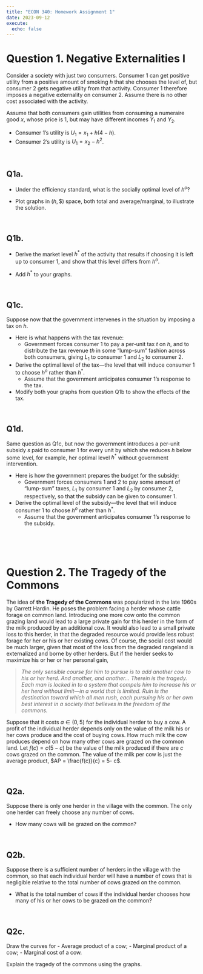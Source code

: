```yaml
---
title: "ECON 340: Homework Assignment 1"
date: 2023-09-12
execute: 
  echo: false
---
```


# Question 1. Negative Externalities I
Consider a society with just two consumers. Consumer 1 can get positive utility from a positive amount of smoking $h$ that she chooses the level of, but consumer 2 gets negative utility from that activity. Consumer 1 therefore imposes a negative externality on consumer 2. Assume there is no other cost associated with the activity.

Assume that both consumers gain utilities from consuming a numeraire good $x$, whose price is 1, but may have different incomes $Y_{1}$ and $Y_{2}$.

- Consumer 1's utility is $U_{1} = x_{1} + h(4-h)$.
- Consumer 2's utility is $U_{1} = x_{2} - h^{2}$.


<br>

## Q1a.
- Under the efficiency standard, what is the socially optimal level of $h^{o}$?

- Plot graphs in $(h, \$)$ space, both total and average/marginal, to illustrate the solution.


<br>

## Q1b.
- Derive the market level $h^{*}$ of the activity that results if choosing it is left up to consumer 1, and show that this level differs from $h^{o}$. 

- Add $h^{*}$ to your graphs.

<br>

## Q1c.
Suppose now that the government intervenes in the situation by imposing a tax on $h$. 


- Here is what happens with the tax revenue:
  - Government forces consumer 1 to pay a per-unit tax $t$ on $h$, and to distribute the tax revenue $th$ in some "lump-sum" fashion across both consumers, giving $L_{1}$ to consumer 1 and $L_{2}$ to consumer 2.


- Derive the optimal level of the tax---the level that will induce consumer 1 to choose $h^{o}$ rather than $h^{*}$. 
  - Assume that the government anticipates consumer 1's response to the tax.


- Modify both your graphs from question Q1b to show the effects of the tax.

<br>

## Q1d.
Same question as Q1c, but now the government introduces a per-unit subsidy $s$ paid to consumer 1 for every unit by which she reduces $h$ below some level, for example, her optimal level $h^{*}$ without government intervention.


- Here is how the government prepares the budget for the subsidy:
  -  Government forces consumers 1 and 2 to pay some amount of "lump-sum" taxes, $L_{1}$ by consumer 1 and $L_{2}$ by consumer 2, respectively, so that the subsidy can be given to consumer 1.


- Derive the optimal level of the subsidy---the level that will induce consumer 1 to choose $h^{o}$ rather than $h^{*}$. 
  - Assume that the government anticipates consumer 1's response to the subsidy.


<br><br><br>

# Question 2. The Tragedy of the Commons

The idea of **the Tragedy of the Commons** was popularized in the late 1960s by Garrett Hardin. He poses the problem facing a herder whose cattle forage on common land. Introducing one more cow onto the common grazing land would lead to a large private gain for this herder in the form of the milk produced by an additional cow. It would also lead to a small private loss to this herder, in that the degraded resource would provide less robust forage for her or his or her existing cows. Of course, the social cost would be much larger, given that most of the loss from the degraded rangeland is externalized and borne by other herders. But if the herder seeks to maximize his or her or her personal gain,

> *The only sensible course for him to pursue is to add another cow to his or her herd. And another, and another… Therein is the tragedy. Each man is locked in to a system that compels him to increase his or her herd without limit—in a world that is limited. Ruin is the destination toward which all men rush, each pursuing his or her own best interest in a society that believes in the freedom of the commons.*


Suppose that it costs $a \in (0, 5)$ for the individual herder to buy a cow. A profit of the individual herder depends only on the value of the milk his or her cows produce and the cost of buying cows. How much milk the cow produces depend on how many other cows are grazed on the common land. Let $f(c) = c(5-c)$ be the value of the milk produced if there are $c$ cows grazed on the common. The value of the milk per cow is just the average product, $AP = \frac{f(c)}{c} = 5- c$.


<br>

## Q2a.
Suppose there is only one herder in the village with the common. The only one herder can freely choose any number of cows.

  - How many cows will be grazed on the common?

<br>


## Q2b.
Suppose there is a sufficient number of herders in the village with the common, so that each individual herder will have a number of cows that is negligible relative to the total number of cows grazed on the common.

  - What is the total number of cows if the individual herder chooses how many of his or her cows to be grazed on the common?

<br>


## Q2c.
Draw the curves for
  - Average product of a cow;
  - Marginal product of a cow;
  - Marginal cost of a cow.
  
Explain the tragedy of the commons using the graphs.

<br>


